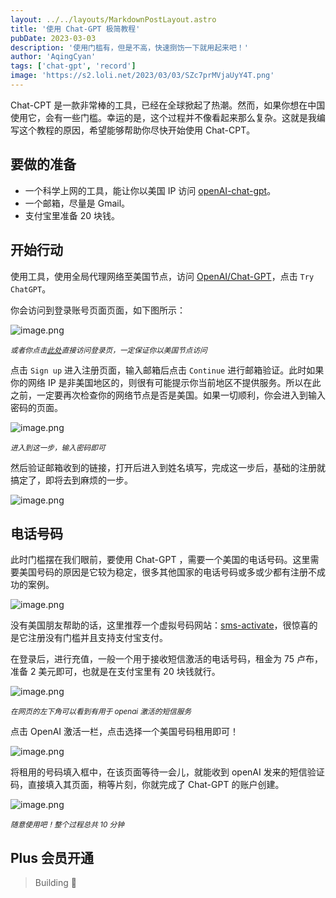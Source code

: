 ```yaml
---
layout: ../../layouts/MarkdownPostLayout.astro
title: '使用 Chat-GPT 极简教程'
pubDate: 2023-03-03
description: '使用门槛有，但是不高，快速捯饬一下就用起来吧！'
author: 'AqingCyan'
tags: ['chat-gpt', 'record']
image: 'https://s2.loli.net/2023/03/03/SZc7prMVjaUyY4T.png'
---
```


Chat-CPT 是一款非常棒的工具，已经在全球掀起了热潮。然而，如果你想在中国使用它，会有一些门槛。幸运的是，这个过程并不像看起来那么复杂。这就是我编写这个教程的原因，希望能够帮助你尽快开始使用 Chat-CPT。

## 要做的准备

- 一个科学上网的工具，能让你以美国 IP 访问 [openAI-chat-gpt](https://openai.com/blog/chatgpt)。
- 一个邮箱，尽量是 Gmail。
- 支付宝里准备 20 块钱。

## 开始行动

使用工具，使用全局代理网络至美国节点，访问 [OpenAI/Chat-GPT](https://openai.com/blog/chatgpt)，点击 `Try ChatGPT`。

你会访问到登录账号页面页面，如下图所示：

![image.png](https://s2.loli.net/2023/03/03/SZc7prMVjaUyY4T.png)

<sup>_或者你点击[此处](https://chat.openai.com/auth/login)直接访问登录页，一定保证你以美国节点访问_</sup>

点击 `Sign up` 进入注册页面，输入邮箱后点击 `Continue` 进行邮箱验证。此时如果你的网络 IP 是非美国地区的，则很有可能提示你当前地区不提供服务。所以在此之前，一定要再次检查你的网络节点是否是美国。如果一切顺利，你会进入到输入密码的页面。

![image.png](https://s2.loli.net/2023/03/03/CMLn5yZc3idohxF.png)

<sup>_进入到这一步，输入密码即可_</sup>

然后验证邮箱收到的链接，打开后进入到姓名填写，完成这一步后，基础的注册就搞定了，即将去到麻烦的一步。

![image.png](https://s2.loli.net/2023/03/04/Daon3YE9I4Xu2gO.png)

## 电话号码

此时门槛摆在我们眼前，要使用 Chat-GPT ，需要一个美国的电话号码。这里需要美国号码的原因是它较为稳定，很多其他国家的电话号码或多或少都有注册不成功的案例。

![image.png](https://s2.loli.net/2023/03/04/7jOIMKhnwWAmFb9.png)

没有美国朋友帮助的话，这里推荐一个虚拟号码网站：[sms-activate](https://sms-activate.org/getNumber)，很惊喜的是它注册没有门槛并且支持支付宝支付。

在登录后，进行充值，一般一个用于接收短信激活的电话号码，租金为 75 卢布，准备 2 美元即可，也就是在支付宝里有 20 块钱就行。

![image.png](https://s2.loli.net/2023/03/04/mw1GkKbdRjfN3Ex.png)

<sup>_在网页的左下角可以看到有用于 openai 激活的短信服务_</sup>

点击 OpenAI 激活一栏，点击选择一个美国号码租用即可！

![image.png](https://s2.loli.net/2023/03/04/45IAu8Uo73b2eYj.png)

将租用的号码填入框中，在该页面等待一会儿，就能收到 openAI 发来的短信验证码，直接填入其页面，稍等片刻，你就完成了 Chat-GPT 的账户创建。

![image.png](https://s2.loli.net/2023/03/04/2Q8JpPlFOkiH3Az.png)

<sup>_随意使用吧！整个过程总共 10 分钟_</sup>

## Plus 会员开通

> Building 🥰
